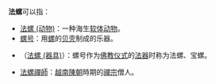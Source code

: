 '''法螺'''可以指：

* [[法螺_(动物)|法螺 (动物)]]：一种海生[[软体动物|软体动物]]。
* [[螺号|螺号]]：用[[螺|螺]]的[[贝壳|贝壳]]制成的乐器。
* {{le|法螺 (佛具)|Shankha}}（[[法螺_(器具)|法螺 (器具)]]）：螺号作为[[佛教|佛教]][[宗教仪式|仪式]]的[[法器|法器]]时称为法螺、宝螺。
* [[法螺禪師|法螺禪師]]：[[越南|越南]][[陳朝_(越南)|陳朝]]時期的[[禪宗|禪宗]]僧人。

{{Disambig|CAT=二字消歧义}}